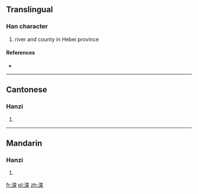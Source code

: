 {{also|灤}}
==Translingual==

===Han character===
{{Han char|rn=85|rad=水|as=10|sn=13|four=|canj=水卜金木 (EYCD)}}

# river and county in Hebei province

====References====
* {{Han ref|kx=0643.241|hdz=31704.010|uh=6EE6|ud=28390}}

----

==Cantonese==

===Hanzi===
{{yue-hanzi|jyut=|y=lyun4|tra=灤}}

# {{defn|lang=yue|sort=水10}}

----

==Mandarin==

===Hanzi===
{{cmn-hanzi|tra=灤|pin=[[luán]] ([[luan2]])|wg=luan<sup>2</sup>}}

# {{defn|lang=cmn|sort=水10}}

[[fr:滦]]
[[pl:滦]]
[[zh:滦]]